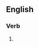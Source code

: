 ==English==

===Verb===
{{head|en|present participle}}

# {{present participle of|spatulate|lang=en|nocat=1}}